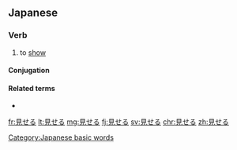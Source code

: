==Japanese==
{{ja-kanjitab|み|yomi=kun|sort=みせる}}

===Verb===
{{ja-verb|みせる|type=2|tr=trans}}

# to [[show]]
#: {{ja-usex|写真を人に'''見せる'''|しゃしん を ひと に '''みせる'''。|'''show''' someone a picture}}

====Conjugation====
{{ja-ichi|みせ}}

====Related terms====
* {{ja-r|見る|みる}}

[[Category:Japanese basic words]]

[[fr:見せる]]
[[lt:見せる]]
[[mg:見せる]]
[[fj:見せる]]
[[sv:見せる]]
[[chr:見せる]]
[[zh:見せる]]